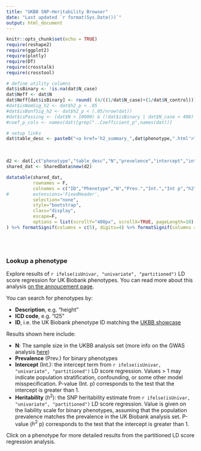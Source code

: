 ```yaml
---
title: "UKBB SNP-Heritability Browser"
date: "Last updated `r format(Sys.Date())`"
output: html_document
---
```


```r
knitr::opts_chunk$set(echo = TRUE)
require(reshape2)
require(ggplot2)
require(plotly)
require(DT)
require(crosstalk)
require(crosstool)

# define utility columns
dat$isBinary <- !is.na(dat$N_case)
dat$Neff <- dat$N
dat$Neff[dat$isBinary] <- round( (4/((1/dat$N_case)+(1/dat$N_control)))[dat$isBinary], 2)
#dat$isNomSig_h2 <- dat$h2_p < .05
#dat$isBonfSig_h2 <- dat$h2_p < (.05/nrow(dat))
#dat$isPassing <- (dat$N > 10000) & (!dat$isBinary | dat$N_case > 400)
#coef_p_cols <- names(dat)[grep("..Coefficient_p",names(dat))]

# setup links
dat$table_desc <- paste0("<a href='h2_summary_",dat$phenotype,".html'>",dat$description,"</a>")

```

<br>

```r
d2 <- dat[,c("phenotype","table_desc","N","prevelence","intercept","intercept_p","h2_liability","h2_p")]
shared_dat <- SharedData$new(d2)

datatable(shared_dat, 
		  rownames = F, 
		  colnames = c("ID","Phenotype","N","Prev.","Int.","Int p","h2","h2 p"), 
#		  extensions='FixedHeader', 
		  selection="none",
		  style="bootstrap", 
		  class="display", 
		  escape=F,
		  options = list(scrollY="400px", scrollX=TRUE, pageLength=10) # fixedHeader=TRUE, 
) %>% formatSignif(columns = c(5), digits=4) %>% formatSignif(columns = c(6:8), digits=3) %>% formatSignif(columns = 4, digits=2) %>% formatRound(columns=3, digits=0)
```

<br>
<br>

### Lookup a phenotype

Explore results of `r ifelse(isUnivar, "univariate", "partitioned")` LD score regression for UK Biobank phenotypes. You can read more about this analysis [on the annoucement page](`http://`).

You can search for phenotypes by:

* **Description**, e.g. "height"
* **ICD code**, e.g. "I25"
* **ID**, i.e. the UK Biobank phenotype ID matching the [UKBB showcase](`http://biobank.ctsu.ox.ac.uk/crystal/search.cgi`)

Results shown here include:

* **N**: The sample size in the UKBB analysis set (more info on the GWAS analysis [here]())
* **Prevalence** (Prev.) for binary phenotypes
* **Intercept** (Int.): the intercept term from `r ifelse(isUnivar, "univariate", "partitioned")` LD score regression. Values > 1 may indicate population stratification, confounding, or some other model misspecification. P-value (Int. p) corresponds to the test that the intercept is greater than 1.
* **Heritability** ($h^2$): the SNP heritability estimate from `r ifelse(isUnivar, "univariate", "partitioned")` LD score regression. Value is given on the liability scale for binary phenotypes, assuming that the population prevalence matches the prevalence in the UK Biobank analysis set. P-value ($h^2$ p) corresponds to the test that the intercept is greater than 1.

Click on a phenotype for more detailed results from the partitioned LD score regression analysis.
 
